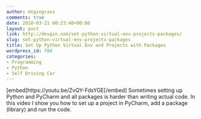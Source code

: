 ```yaml
---
author: mtgingrass
comments: true
date: 2018-03-21 00:23:48+00:00
layout: post
link: http://devgin.com/set-python-virtual-env-projects-packages/
slug: set-python-virtual-env-projects-packages
title: Set Up Python Virtual Env and Projects with Packages
wordpress_id: 784
categories:
- Programming
- Python
- Self Driving Car
---
```


[embed]https://youtu.be/ZvQY-FdsYGE[/embed]
Sometimes setting up Python and PyCharm and all packages is harder than writing actual code. In this video I show you how to set up a project in PyCharm, add a package (library) and run the code. 
